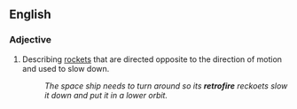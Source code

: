 ==English==

===Adjective===
{{en-adj|-}}

# Describing [[rocket]]s that are directed opposite to the direction of motion and used to slow down.
#:''The space ship needs to turn around so its '''retrofire''' reckoets slow it down and put it in a lower orbit.''